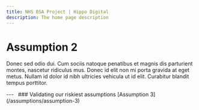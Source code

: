 ```yaml
---
title: NHS BSA Project | Hippo Digital
description: The home page description
---
```


# Assumption 2

<p>Donec sed odio dui. Cum sociis natoque penatibus et magnis dis parturient montes, nascetur ridiculus mus. Donec id elit non mi porta gravida at eget metus. Nullam id dolor id nibh ultricies vehicula ut id elit. Curabitur blandit tempus porttitor.</p>

<GridRow>
    <GridColumn width={'full'}>
        ---
    </GridColumn>
</GridRow>
<GridRow>
    <GridColumn width={'1/2'}>
        &nbsp;
    </GridColumn>
    <GridColumn width={'1/2'}>
        <InsetText>
            ### Validating our riskiest assumptions
            [Assumption 3](/assumptions/assumption-3)
        </InsetText>
    </GridColumn>
</GridRow>
